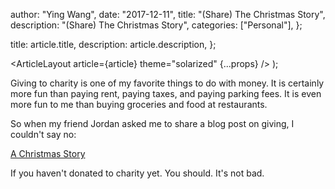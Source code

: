 
  author: "Ying Wang",
  date: "2017-12-11",
  title: "(Share) The Christmas Story",
  description: "(Share) The Christmas Story",
  categories: ["Personal"],
};

  title: article.title,
  description: article.description,
};

  <ArticleLayout article={article} theme="solarized" {...props} />
);

Giving to charity is one of my favorite things to do with money. It is certainly
more fun than paying rent, paying taxes, and paying parking fees. It is even
more fun to me than buying groceries and food at restaurants.

So when my friend Jordan asked me to share a blog post on giving, I couldn't say
no:

[A Christmas Story](https://blog.jminjie.com/@Jordan/The%20Christmas%20Story)

If you haven't donated to charity yet. You should. It's not bad.
